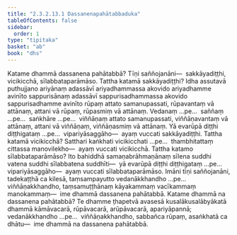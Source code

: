 ```yaml
---
title: "2.3.2.13.1 Dassanenapahātabbaduka"
tableOfContents: false
sidebar:
  order: 1
type: "tipitaka"
basket: "ab"
book: "dhs"
---
```



<DynamicBreadcrumb />

<Division number="1261" book="dhs">

<Paragraph number="1962" book="dhs">
Katame dhammā dassanena pahātabbā? Tīṇi saññojanāni—  sakkāyadiṭṭhi, vicikicchā, sīlabbataparāmāso.
</Paragraph>

</Division>
<Division number="1262" book="dhs">

<Paragraph number="1963" book="dhs">
Tattha katamā sakkāyadiṭṭhi? Idha assutavā puthujjano ariyānaṃ adassāvī ariyadhammassa akovido ariyadhamme avinīto sappurisānaṃ adassāvī sappurisadhammassa akovido sappurisadhamme avinīto rūpaṃ attato samanupassati, rūpavantaṃ vā attānaṃ, attani vā rūpaṃ, rūpasmiṃ vā attānaṃ. Vedanaṃ …pe…  saññaṃ …pe…  saṅkhāre …pe…  viññāṇaṃ attato samanupassati, viññāṇavantaṃ vā attānaṃ, attani vā viññāṇaṃ, viññāṇasmiṃ vā attānaṃ. Yā evarūpā diṭṭhi diṭṭhigataṃ …pe…  vipariyāsaggāho—  ayaṃ vuccati sakkāyadiṭṭhi.
</Paragraph>

</Division>
<Division number="1263" book="dhs">

<Paragraph number="1964" book="dhs">
Tattha katamā vicikicchā? Satthari kaṅkhati vicikicchati …pe…  thambhitattaṃ cittassa manovilekho—  ayaṃ vuccati vicikicchā.
</Paragraph>

</Division>
<Division number="1264" book="dhs">

<Paragraph number="1965" book="dhs">
Tattha katamo sīlabbataparāmāso? Ito bahiddhā samaṇabrāhmaṇānaṃ sīlena suddhi vatena suddhi sīlabbatena suddhīti—  yā evarūpā diṭṭhi diṭṭhigataṃ …pe…  vipariyāsaggāho—  ayaṃ vuccati sīlabbataparāmāso. Imāni tīṇi saññojanāni, tadekaṭṭhā ca kilesā, taṃsampayutto vedanākkhandho …pe…  viññāṇakkhandho, taṃsamuṭṭhānaṃ kāyakammaṃ vacīkammaṃ manokammaṃ—  ime dhammā dassanena pahātabbā.
</Paragraph>

</Division>
<Division number="1265" book="dhs">

<Paragraph number="1966" book="dhs">
Katame dhammā na dassanena pahātabbā? Te dhamme ṭhapetvā avasesā kusalākusalābyākatā dhammā kāmāvacarā, rūpāvacarā, arūpāvacarā, apariyāpannā; vedanākkhandho …pe…  viññāṇakkhandho, sabbañca rūpaṃ, asaṅkhatā ca dhātu—  ime dhammā na dassanena pahātabbā.
</Paragraph>
</Division>